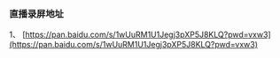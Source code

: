 ### 直播录屏地址

1、 [https://pan.baidu.com/s/1wUuRM1U1Jegj3pXP5J8KLQ?pwd=vxw3](https://pan.baidu.com/s/1wUuRM1U1Jegj3pXP5J8KLQ?pwd=vxw3)
